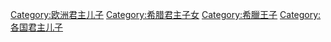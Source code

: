 [[Category:欧洲君主儿子|Category:欧洲君主儿子]]
[[Category:希腊君主子女|Category:希腊君主子女]]
[[Category:希臘王子|Category:希臘王子]]
[[Category:各国君主儿子|Category:各国君主儿子]]